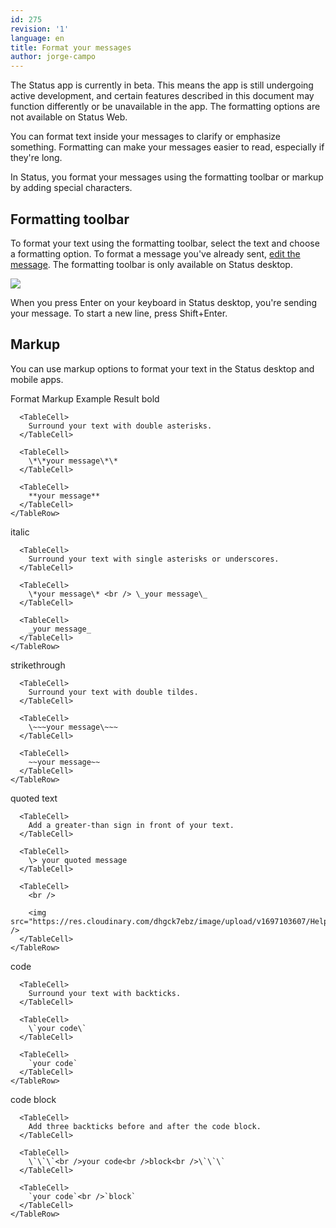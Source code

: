 ```yaml
---
id: 275
revision: '1'
language: en
title: Format your messages
author: jorge-campo
---
```


<Admonition type="beta" status="Status app is currently in beta stage">
  The Status app is currently in beta. This means the app is still undergoing active development, and certain features described in this document may function differently or be unavailable in the app.
</Admonition>

<Admonition type="info">
  The formatting options are not available on Status Web.
</Admonition>

You can format text inside your messages to clarify or emphasize something. Formatting can make your messages easier to read, especially if they're long.

In Status, you format your messages using the formatting toolbar or markup by adding special characters.

## Formatting toolbar

To format your text using the formatting toolbar, select the text and choose a formatting option. To format a message you've already sent, [edit the message](./edit-and-delete-messages.mdx). The formatting toolbar is only available on Status desktop.

![](https://res.cloudinary.com/dhgck7ebz/image/upload/v1694416770/Help/Documentation%20Screens/Messaging/275/275_image_01_light.png)

<Admonition type="tip">
  When you press <ContextTag>Enter</ContextTag> on your keyboard in Status desktop, you're sending your message. To start a new line, press <ContextTag>Shift+Enter</ContextTag>.
</Admonition>

## Markup

You can use markup options to format your text in the Status desktop and mobile apps.

<Table>
  <TableHead>
    <TableHeader>Format</TableHeader>
    <TableHeader>Markup</TableHeader>
    <TableHeader>Example</TableHeader>
    <TableHeader>Result</TableHeader>
  </TableHead>

  <TableContent>
    <TableRow>
      <TableCell>bold</TableCell>

      <TableCell>
        Surround your text with double asterisks.
      </TableCell>

      <TableCell>
        \*\*your message\*\*
      </TableCell>

      <TableCell>
        **your message**
      </TableCell>
    </TableRow>
  </TableContent>

  <TableContent>
    <TableRow>
      <TableCell>italic</TableCell>

      <TableCell>
        Surround your text with single asterisks or underscores.
      </TableCell>

      <TableCell>
        \*your message\* <br /> \_your message\_
      </TableCell>

      <TableCell>
        _your message_
      </TableCell>
    </TableRow>
  </TableContent>

  <TableContent>
    <TableRow>
      <TableCell>strikethrough</TableCell>

      <TableCell>
        Surround your text with double tildes.
      </TableCell>

      <TableCell>
        \~~~your message\~~~
      </TableCell>

      <TableCell>
        ~~your message~~
      </TableCell>
    </TableRow>
  </TableContent>

  <TableContent>
    <TableRow>
      <TableCell>quoted text</TableCell>

      <TableCell>
        Add a greater-than sign in front of your text.
      </TableCell>

      <TableCell>
        \> your quoted message
      </TableCell>

      <TableCell>
        <br />

        <img src="https://res.cloudinary.com/dhgck7ebz/image/upload/v1697103607/Help/Documentation%20Screens/Messaging/275/275_image_02_light.png" />
      </TableCell>
    </TableRow>
  </TableContent>

  <TableContent>
    <TableRow>
      <TableCell>code</TableCell>

      <TableCell>
        Surround your text with backticks.
      </TableCell>

      <TableCell>
        \`your code\`
      </TableCell>

      <TableCell>
        `your code`
      </TableCell>
    </TableRow>
  </TableContent>

  <TableContent>
    <TableRow>
      <TableCell>code block</TableCell>

      <TableCell>
        Add three backticks before and after the code block.
      </TableCell>

      <TableCell>
        \`\`\`<br />your code<br />block<br />\`\`\`
      </TableCell>

      <TableCell>
        `your code`<br />`block`
      </TableCell>
    </TableRow>
  </TableContent>
</Table>
